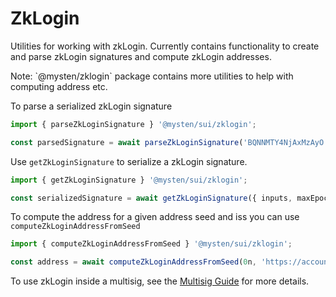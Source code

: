 
# ZkLogin

Utilities for working with zkLogin. Currently contains functionality to create and parse zkLogin
signatures and compute zkLogin addresses.

<Callout type="info">
	Note: `@mysten/zklogin` package contains more utilities to help with computing address etc.
</Callout>

To parse a serialized zkLogin signature

```typescript
import { parseZkLoginSignature } '@mysten/sui/zklogin';

const parsedSignature = await parseZkLoginSignature('BQNNMTY4NjAxMzAyO....');
```

Use `getZkLoginSignature` to serialize a zkLogin signature.

```typescript
import { getZkLoginSignature } '@mysten/sui/zklogin';

const serializedSignature = await getZkLoginSignature({ inputs, maxEpoch, userSignature });
```

To compute the address for a given address seed and iss you can use `computeZkLoginAddressFromSeed`

```typescript
import { computeZkLoginAddressFromSeed } '@mysten/sui/zklogin';

const address = await computeZkLoginAddressFromSeed(0n, 'https://accounts.google.com');
```

To use zkLogin inside a multisig, see the [Multisig Guide](../typescript/cryptography/multisig.mdx)
for more details.
